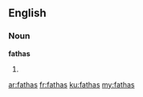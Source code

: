 ==English==

===Noun===
'''fathas'''

# {{plural of|[[fatha]]}}

[[ar:fathas]]
[[fr:fathas]]
[[ku:fathas]]
[[my:fathas]]